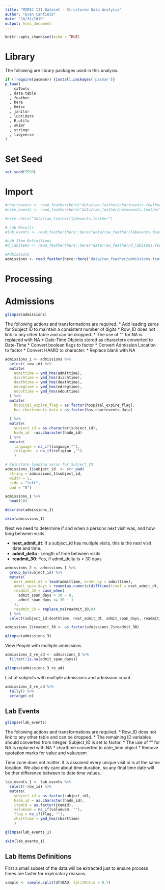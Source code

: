 ```yaml
---
title: "MIMIC III Dataset - Structured Data Analysis"
author: "Evan Canfield"
date: "10/31/2019"
output: html_document
---
```


```r
knitr::opts_chunk$set(echo = TRUE)
```

# Library
The following are library packages used in this analysis.
```r
if (!require(pacman)) {install.packages('pacman')} 
p_load(
    caTools
  , data.table
  , feather
  , here
  , Hmisc
  , janitor
  , lubridate
  , R.utils
  , skimr
  , stringr
  , tidyverse
)
```

# Set Seed
```r
set.seed(5590)
```


# Import
```r
#chartevents <- read_feather(here("data/raw_feather/chartevents.feather"))
#note_events <- read_feather(here("data/raw_feather/noteevents.feather"))

#here::here("data/raw_feather/labevents.feather")

# Lab Results
#lab_events <- read_feather(here::here("data/raw_feather/labevents.feather"))

#Lab Item Definitions
#d_labitems <- read_feather(here::here("data/raw_feather/d_labitems.feather"))

#Admissions
admissions <- read_feather(here::here("data/raw_feather/admissions.feather"))
```

# Processing
# Admissions
```r
glimpse(admissions)
```

The following actions and transformations are required.
* Add leading zeros for Subject ID to maintain a consistent number of digits
* Row_ID does not link to any other table and can be dropped. 
* The use of "" for NA is replaced with NA
* Date-Time Objects stored as characters converted to Date-Time
* Convert boolean flags to factor
* Convert Admission Location to factor
* Convert HAMID to character.
* Replace blank with NA

```r
admissions_1 <- admissions %>% 
  select(-row_id) %>% 
  mutate(
    admittime = ymd_hms(admittime),
    dischtime = ymd_hms(dischtime),
    deathtime = ymd_hms(deathtime),
    edregtime = ymd_hms(edregtime),
    edouttime = ymd_hms(edouttime)
  ) %>% 
  mutate(
    hospital_expire_flag = as.factor(hospital_expire_flag),
    has_chartevents_data = as.factor(has_chartevents_data)
    
  ) %>% 
  mutate(
    subject_id = as.character(subject_id),
    hadm_id  =as.character(hadm_id)
  ) %>% 
  mutate(
    language = na_if(language,""),
    religion  = na_if(religion ,"")
    )

# Reinstate leading zeros for Subject_ID
admissions_1$subject_id  <- str_pad(
  string = admissions_1$subject_id, 
  width = 5, 
  side = "left", 
  pad = "0")
```

```r
admissions_1 %>% 
  head(10) 
```

```r
describe(admissions_1)
```

```r
skim(admissions_1)
```

Next we need to determine if and when a persons next visit was, and how long between visits.

* **next_admit_dt**: If a subject_id has multiple visits, this is the next visit date and time.
* **admit_delta** : Length of time between visits
* **readmit_30**: Yes, if admit_delta is < 30 days

```r
admissions_2 <- admissions_1 %>% 
  group_by(subject_id) %>% 
  mutate(
    next_admit_dt = lead(admittime, order_by = admittime),
    admit_span_days = round(as.numeric(difftime(time1 = next_admit_dt, time2 = admittime, units = "days")),1),
    readmit_30 = case_when(
      admit_span_days > 30 ~ 0,
      admit_span_days <= 30 ~ 1
    ),
    readmit_30 = replace_na(readmit_30,0)
  ) %>% 
  select(subject_id:deathtime, next_admit_dt, admit_span_days, readmit_30, everything())

admissions_2$readmit_30 <- as.factor(admissions_2$readmit_30)
```

```r
glimpse(admissions_3)
```

View People with multiple admissions.
```r
admissions_3_re_ad <- admissions_3 %>% 
  filter(!is.na(admit_span_days))

glimpse(admissions_3_re_ad)
```

List of subjects with multiple admissions and admission count.
```r
admissions_3_re_ad %>% 
  tally() %>% 
  arrange(-n)
```


## Lab Events
```r
glimpse(lab_events)
```

The following actions and transformations are required.
* Row_ID does not link to any other table and can be dropped. 
* The remaining ID variables should converted from integer. Subject_ID is set to factor.
* The use of "" for NA is replaced with NA
* charttime converted to date_time object
* Remove quotation marks for value and valueuom

Time zone does not matter. It is assumed every unique visit id is at the same location. We also only care about time duration, so any final time date will be ther difference between to date time values.


```r
lab_events_1 <- lab_events %>% 
  select(-row_id) %>% 
  mutate(
    subject_id = as.factor(subject_id),
    hadm_id = as.character(hadm_id),
    itemid = as.factor(itemid),
    valueuom = na_if(valueuom, ""),
    flag = na_if(flag, ""),
    charttime = ymd_hms(charttime)
    )
```

```r
glimpse(lab_events_1)
```

```r
skim(lab_events_1)
```

## Lab Items Definitions

First a small subset of the data will be extracted just to ensure process times are faster for exploratory reasons.

```r
sample <- sample.split(df$BAD, SplitRatio = 0.7)
```

